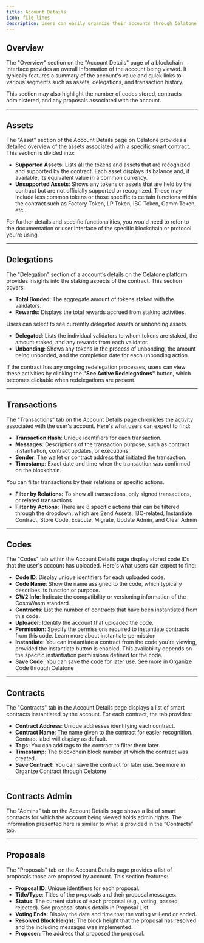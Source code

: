 ```yaml
---
title: Account Details
icon: file-lines
description: Users can easily organize their accounts through Celatone for efficient management and access.
---
```


## Overview

The "Overview" section on the "Account Details" page of a blockchain interface provides an overall information of the account being viewed. It typically features a summary of the account's value and quick links to various segments such as assets, delegations, and transaction history.

This section may also highlight the number of codes stored, contracts administered, and any proposals associated with the account.

---

## Assets

The "Asset" section of the Account Details page on Celatone provides a detailed overview of the assets associated with a specific smart contract. This section is divided into:

- **Supported Assets**: Lists all the tokens and assets that are recognized and supported by the contract. Each asset displays its balance and, if available, its equivalent value in a common currency.
- **Unsupported Assets**: Shows any tokens or assets that are held by the contract but are not officially supported or recognized. These may include less common tokens or those specific to certain functions within the contract such as Factory Token, LP Token, IBC Token, Gamm Token, etc..

For further details and specific functionalities, you would need to refer to the documentation or user interface of the specific blockchain or protocol you're using.

---

## Delegations

The "Delegation" section of a account’s details on the Celatone platform provides insights into the staking aspects of the contract. This section covers:

- **Total Bonded**: The aggregate amount of tokens staked with the validators.
- **Rewards**: Displays the total rewards accrued from staking activities.

Users can select to see currently delegated assets or unbonding assets.

- **Delegated**: Lists the individual validators to whom tokens are staked, the amount staked, and any rewards from each validator.
- **Unbonding**: Shows any tokens in the process of unbonding, the amount being unbonded, and the completion date for each unbonding action.

If the contract has any ongoing redelegation processes, users can view these activities by clicking the **"See Active Redelegations"** button, which becomes clickable when redelegations are present.

---

## Transactions

The "Transactions" tab on the Account Details page chronicles the activity associated with the user's account. Here's what users can expect to find:

- **Transaction Hash**: Unique identifiers for each transaction.
- **Messages**: Descriptions of the transaction purpose, such as contract instantiation, contract updates, or executions.
- **Sender**: The wallet or contract address that initiated the transaction.
- **Timestamp**: Exact date and time when the transaction was confirmed on the blockchain.

You can filter transactions by their relations or specific actions.

- **Filter by Relations:** To show all transactions, only signed transactions, or related transactions
- **Filter by Actions**: There are 8 specific actions that can be filtered through the dropdown, which are Send Assets, IBC-related, Instantiate Contract, Store Code, Execute, Migrate, Update Admin, and Clear Admin

---

## Codes

The "Codes" tab within the Account Details page display stored code IDs that the user's account has uploaded. Here's what users can expect to find:

- **Code ID**: Display unique identifiers for each uploaded code.
- **Code Name**: Show the name assigned to the code, which typically describes its function or purpose.
- **CW2 Info**: Indicate the compatibility or versioning information of the CosmWasm standard.
- **Contracts**: List the number of contracts that have been instantiated from this code.
- **Uploader**: Identify the account that uploaded the code.
- **Permission**: Specify the permissions required to instantiate contracts from this code. Learn more about instantiate permission
- **Instantiate**: You can instantiate a contract from the code you're viewing, provided the instantiate button is enabled. This availability depends on the specific instantiation permissions defined for the code.
- **Save Code:** You can save the code for later use. See more in Organize Code through Celatone

---

## Contracts

The "Contracts" tab in the Account Details page displays a list of smart contracts instantiated by the account. For each contract, the tab provides:

- **Contract Address**: Unique addresses identifying each contract.
- **Contract Name**: The name given to the contract for easier recognition. Contract label will display as default.
- **Tags:** You can add tags to the contract to filter them later.
- **Timestamp**: The blockchain block number at which the contract was created.
- **Save Contract:** You can save the contract for later use. See more in Organize Contract through Celatone

---

## Contracts Admin

The "Admins" tab on the Account Details page shows a list of smart contracts for which the account being viewed holds admin rights. The information presented here is similar to what is provided in the “Contracts” tab.

---

## Proposals

The "Proposals" tab on the Account Details page provides a list of proposals those are proposed by account. This section features:

- **Proposal ID**: Unique identifiers for each proposal.
- **Title/Type**: Titles of the proposals and their proposal messages.
- **Status**: The current status of each proposal (e.g., voting, passed, rejected). See proposal status details in Proposal List
- **Voting Ends**: Display the date and time that the voting will end or ended.
- **Resolved Block Height:** The block height that the proposal has resolved and the including messages was implemented.
- **Proposer:** The address that proposed the proposal.
